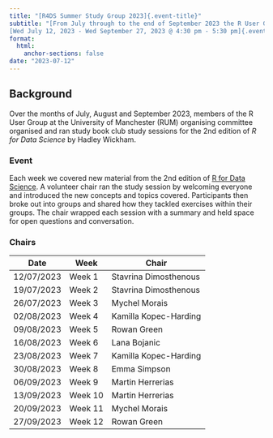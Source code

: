 ```yaml
---
title: "[R4DS Summer Study Group 2023]{.event-title}"
subtitle: "[From July through to the end of September 2023 the R User Group at the University of Manchester ran a study group for the 2nd edition of R for Data Science by Hadley Wickham.]{.event-summary} <br> \
[Wed July 12, 2023 - Wed September 27, 2023 @ 4:30 pm - 5:30 pm]{.event-time} [&#8226;]{.sep} [Online via Microsoft Teams for the University of Manchester]{.event-location}"
format:
  html:
    anchor-sections: false
date: "2023-07-12"
---
```


## Background

<!--
date: "2023-07-12T16:30:00"
date_end: "2023-09-27T17:30:00"
event: R Summer Study Group
location: Online via Microsoft Teams for the University of Manchester
publish_date: "2023-09-25T00:00:00" 
-->

Over the months of July, August and September 2023, members of the R User Group at the University of Manchester (RUM) organising committee organised and ran study book club study sessions for the 2nd edition of *R for Data Science* by Hadley Wickham.

### Event

Each week we covered new material from the 2nd edition of [R for Data Science](https://r4ds.hadley.nz/). A volunteer chair ran the study session by welcoming everyone and introduced the new concepts and topics covered. Participants then broke out into groups and shared how they tackled exercises within their groups. The chair wrapped each session with a summary and held space for open questions and conversation.

### Chairs

Date       | Week    | Chair
-----------|---------|----------------------
12/07/2023 | Week 1  | Stavrina Dimosthenous
19/07/2023 | Week 2  | Stavrina Dimosthenous
26/07/2023 | Week 3  | Mychel Morais
02/08/2023 | Week 4  | Kamilla Kopec-Harding
09/08/2023 | Week 5  | Rowan Green
16/08/2023 | Week 6  | Lana Bojanic
23/08/2023 | Week 7  | Kamilla Kopec-Harding
30/08/2023 | Week 8  | Emma Simpson 
06/09/2023 | Week 9  | Martin Herrerias
13/09/2023 | Week 10 | Martin Herrerias
20/09/2023 | Week 11 | Mychel Morais
27/09/2023 | Week 12 | Rowan Green 
